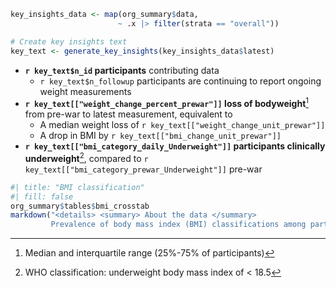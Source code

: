 ```r
key_insights_data <- map(org_summary$data,
                        ~ .x |> filter(strata == "overall"))

# Create key insights text
key_text <- generate_key_insights(key_insights_data$latest)
```

::: {.card title="Key insights" fill=false}
- **`r key_text$n_id` participants** contributing data
  - `r key_text$n_followup` participants are continuing to report ongoing weight measurements
- **`r key_text[["weight_change_percent_prewar"]]` loss of bodyweight**^[Median and interquartile range (25%-75% of participants)] from pre-war to latest measurement, equivalent to 
  - A median weight loss of `r key_text[["weight_change_unit_prewar"]]`
  - A drop in BMI by `r key_text[["bmi_change_unit_prewar"]]`
- **`r key_text[["bmi_category_daily_Underweight"]]` participants clinically underweight**^[WHO classification: underweight body mass index of < 18.5], compared to `r key_text[["bmi_category_prewar_Underweight"]]` pre-war
:::

```r
#| title: "BMI classification"
#| fill: false
org_summary$tables$bmi_crosstab
markdown("<details> <summary> About the data </summary> 
         Prevalence of body mass index (BMI) classifications among participants, calculated from self-reported weight before October 2023 (pre-war), and latest measurement during study period (from July 2025). Adult BMI classifications are underweight (under 18.5 kg/m2), normal weight (18.5 to 24.9), overweight (25 to 29.9), and obese (30 or more).")
```


